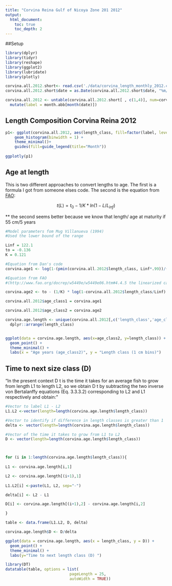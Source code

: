 ```yaml
---
title: "Corvina Reina Gulf of Nicoya Zone 201 2012"
output:
  html_document:
    toc: true
    toc_depth: 2
---
```

##Setup

```r
library(dplyr)
library(tidyr)
library(reshape)
library(ggplot2)
library(lubridate)
library(plotly)

```


```r

corvina.all.2012.short<- read.csv('./data/corvina_length_monthly_2012.csv') 
corvina.all.2012.short$date = as.Date(corvina.all.2012.short$date, "%m/%d/%y")

corvina.all.2012 <- untable(corvina.all.2012.short[ , c(1,4)], num=corvina.all.2012.short[ ,5]) %>%
  mutate(label = month.abb[month(date)])

```

## Length Composition Corvina Reina 2012

```r

p1<- ggplot(corvina.all.2012, aes(length_class, fill=factor(label, levels =    unique(label)))) +
    geom_histogram(binwidth = 1) +
    theme_minimal()+
    guides(fill=guide_legend(title="Month"))
   
ggplotly(p1)

```
  
<spacer> 

## Age at length

This is two different approaches to convert lengths to age. The first is a formula I got from someone elses code. The second is the equation from [FAO](http://www.fao.org/docrep/w5449e/w5449e06.htm#4.4.5 the linearized catch curve based on length composition data):

$$t(L)=t_0 - 1/K * ln(1-L/L_{inf})$$


 ** the second seems better because we know that length/ age at maturity if 55 cm/5 years
```r
#Model parameters fom Mug Villanueva (1994)
#Used the lower bound of the range

Linf = 122.1
to = -0.136
K = 0.121

#Equation from Dan's code
corvina.age1 <- log(1-(pmin(corvina.all.2012$length_class, Linf*.99))/(-K)) + to

#Equation from FAO 
#(http://www.fao.org/docrep/w5449e/w5449e06.htm#4.4.5 the linearized catch curve based on length composition data)

corvina.age2 <- to - (1/K) * log(1-corvina.all.2012$length_class/Linf)

corvina.all.2012$age_class1 = corvina.age1

corvina.all.2012$age_class2 = corvina.age2

```

```r
corvina.age.length <- unique(corvina.all.2012[,c('length_class','age_class2')]) %>%
  dplyr::arrange(length_class)


ggplot(data = corvina.age.length, aes(x=age_class2, y=length_class)) +
  geom_point() +
  theme_minimal() +
  labs(x = "Age years (age_class2)", y = "Length class (1 cm bins)")

```

## Time to next size class (D)
  
"In the present context D t is the time it takes for an average fish to grow from length L1 to length L2, so we obtain D t by subtracting the two inverse von Bertalanffy equations (Eq. 3.3.3.2) corresponding to L2 and L1 respectively and obtain:"
```r
#Vector to label L1 - L2 
L1.L2 <-vector(length=length(corvina.age.length$length_class))

#Vector to identify if difference in length classes is greater than 1
delta <- vector(length=length(corvina.age.length$length_class))

#Vector of the time it takes to grow from L1 to L2
D <- vector(length=length(corvina.age.length$length_class))



for (i in 1:length(corvina.age.length$length_class)){
  
L1 <- corvina.age.length[i,1]

L2 <- corvina.age.length[(i+1),1]
  
L1.L2[i] <-paste(L1, L2, sep="-") 

delta[i] <- L2 - L1

D[i] <- corvina.age.length[(i+1),2] - corvina.age.length[i,2]

}

table <- data.frame(L1.L2, D, delta)

```

```r

corvina.age.length$D <- D/delta

ggplot(data = corvina.age.length, aes(x = length_class, y = D)) +
  geom_point() +
  theme_minimal() +
  labs(y="Time to next length class (D) ")

```


```r

library(DT)
datatable(table, options = list(
                            pageLength = 25, 
                            autoWidth = TRUE))

```

